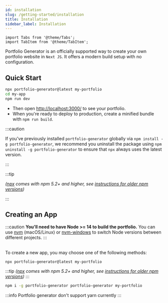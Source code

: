 ```yaml
---
id: installation
slug: /getting-started/installation
title: Installation
sidebar_label: Installation
---
```


```mdx-code-block
import Tabs from '@theme/Tabs';
import TabItem from '@theme/TabItem';
```

Portfolio Generator is an officially supported way to create your own portfolio website in `Next JS`. It offers a modern build setup with no configuration.

## Quick Start

```bash
npx portfolio-generator@latest my-portfolio
cd my-app
npm run dev
```

- Then open [http://localhost:3000/](http://localhost:3000/) to see your portfolio.
- When you&apos;re ready to deploy to production, create a minified bundle with `npm run build`.

:::caution

If you've previously installed `portfolio-generator` globally via `npm install -g portfolio-generator`, we recommend you uninstall the package using `npm uninstall -g portfolio-generator` to ensure that `npx` always uses the latest version.

:::

:::tip

_([npx](https://medium.com/@maybekatz/introducing-npx-an-npm-package-runner-55f7d4bd282b) comes with npm 5.2+ and higher, see [instructions for older npm versions](https://gist.github.com/gaearon/4064d3c23a77c74a3614c498a8bb1c5f))_

:::

<!-- <p align='center'>
<img src="https://cdn.jsdelivr.net/gh/cybersaksham/Portfolio-Generator@latest/screencast.svg" alt='npm start' />
</p> -->

## Creating an App

:::caution
**You&apos;ll need to have Node >= 14 to build the portfolio.** You can use [nvm](https://github.com/creationix/nvm#installation) (macOS/Linux) or [nvm-windows](https://github.com/coreybutler/nvm-windows#node-version-manager-nvm-for-windows) to switch Node versions between different projects.
:::

<br />
To create a new app, you may choose one of the following methods:

<Tabs>

<TabItem value="npx">

```bash
npx portfolio-generator@latest my-portfolio
```

:::tip
_([npx](https://medium.com/@maybekatz/introducing-npx-an-npm-package-runner-55f7d4bd282b) comes with npm 5.2+ and higher, see [instructions for older npm versions](https://gist.github.com/gaearon/4064d3c23a77c74a3614c498a8bb1c5f))_
:::

</TabItem>

<TabItem value="npm">

```bash
npm i -g portfolio-generator portfolio-generator my-portfolio
```

</TabItem>

<TabItem value="yarn">

:::info
Portfolio generator don&apos;t support yarn currently
:::

</TabItem>

</Tabs>
